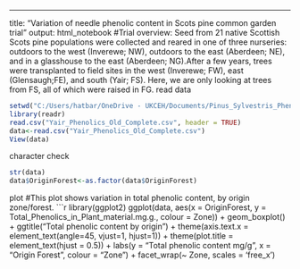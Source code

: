 ---
title: "Variation of needle phenolic content in Scots pine common garden trial"
output: html_notebook
#Trial overview: Seed from 21 native Scottish Scots pine populations were collected and reared in one of three nurseries: outdoors to the west (Inverewe; NW), outdoors to the east (Aberdeen; NE), and in a glasshouse to the east (Aberdeen; NG).After a few years, trees were transplanted to field sites in the west (Inverewe; FW), east (Glensaugh;FE), and south (Yair; FS). Here, we are only looking at trees from FS, all of which were raised in FG.
read data
```{r include = FALSE}
setwd("C:/Users/hatbar/OneDrive - UKCEH/Documents/Pinus_Sylvestris_Phenolics/Pinus_Sylvestris_Phenolics")
library(readr)
read.csv("Yair_Phenolics_Old_Complete.csv", header = TRUE)
data<-read.csv("Yair_Phenolics_Old_Complete.csv")
View(data)
```
character check
```{r include = FALSE}
str(data)
data$OriginForest<-as.factor(data$OriginForest)
```
plot
#This plot shows variation in total phenolic content, by origin zone/forest.
```{r}
library(ggplot2)
ggplot(data, aes(x = OriginForest, y = Total_Phenolics_in_Plant_material.mg.g., colour = Zone)) +
 geom_boxplot() + ggtitle("Total phenolic content by origin") +
 theme(axis.text.x = element_text(angle=45, vjust=1, hjust=1)) +
 theme(plot.title = element_text(hjust = 0.5)) +
 labs(y = "Total phenolic content mg/g", x = "Origin Forest", colour = "Zone") +
  facet_wrap(~ Zone, scales = 'free_x')